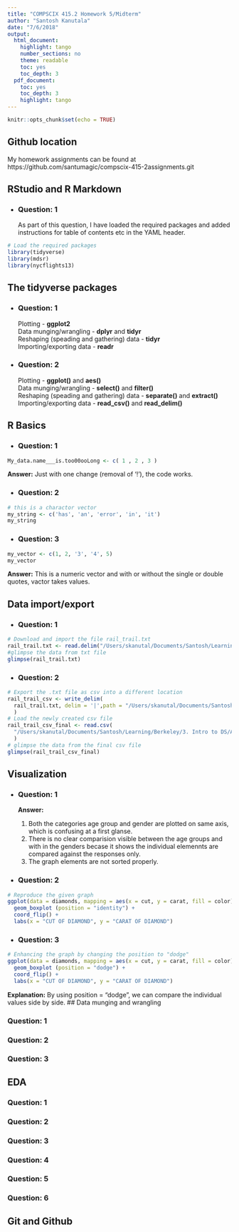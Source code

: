 ```yaml
---
title: "COMPSCIX 415.2 Homework 5/Midterm"
author: "Santosh Kanutala"
date: "7/6/2018"
output:
  html_document:
    highlight: tango
    number_sections: no
    theme: readable
    toc: yes
    toc_depth: 3
  pdf_document:
    toc: yes
    toc_depth: 3
    highlight: tango
---
```


```r
knitr::opts_chunk$set(echo = TRUE)
```

## Github location
My homework assignments can be found at   https://github.com/santumagic/compscix-415-2assignments.git

## RStudio and R Markdown
+ ### Question: 1
As part of this question, I have loaded the required packages and added instructions for table of contents etc in the YAML header.
```r
# Load the required packages
library(tidyverse)
library(mdsr)
library(nycflights13)
```
## The tidyverse packages
+ ### Question: 1
Plotting - **ggplot2**  
Data munging/wrangling - **dplyr** and **tidyr**  
Reshaping (speading and gathering) data - **tidyr**  
Importing/exporting data - **readr**  

+ ### Question: 2
Plotting - **ggplot()** and **aes()**  
Data munging/wrangling - **select()** and **filter()**    
Reshaping (speading and gathering) data - **separate()** and **extract()**  
Importing/exporting data - **read_csv()** and **read_delim()**   

## R Basics
+ ### Question: 1
```r
My_data.name___is.too00ooLong <- c( 1 , 2 , 3 )
```
**Answer:** Just with one change (removal of '!'), the code works.  

+ ### Question: 2
```r
# this is a charactor vector
my_string <- c('has', 'an', 'error', 'in', 'it')
my_string
```
+ ### Question: 3
```r
my_vector <- c(1, 2, '3', '4', 5)
my_vector
```
**Answer:** This is a numeric vector and with or without the single or double quotes, vactor takes values.  

## Data import/export
+ ### Question: 1
```r
# Download and import the file rail_trail.txt
rail_trail.txt <- read.delim("/Users/skanutal/Documents/Santosh/Learning/Berkeley/rail_trail.txt", sep="|")
#glimpse the data from txt file
glimpse(rail_trail.txt)
```
+ ### Question: 2
```r
# Export the .txt file as csv into a different location
rail_trail_csv <- write_delim(
  rail_trail.txt, delim = '|',path = "/Users/skanutal/Documents/Santosh/Learning/Berkeley/3. Intro to DS/Assignments/rail_trail.csv"
  )
# Load the newly created csv file
rail_trail_csv_final <- read.csv(
  "/Users/skanutal/Documents/Santosh/Learning/Berkeley/3. Intro to DS/Assignments/rail_trail.csv", sep="|"
  )
# glimpse the data from the final csv file
glimpse(rail_trail_csv_final)
```

## Visualization
+ ### Question: 1
**Answer:**  

   1. Both the categories age group and gender are plotted on same axis, which is confusing at a first glanse.  
   2. There is no clear comparision visible between the age groups and with in the genders becase it shows the individual   elemennts are compared against the responses only.  
   3. The graph elements are not sorted properly.  

+ ### Question: 2
```r
# Reproduce the given graph
ggplot(data = diamonds, mapping = aes(x = cut, y = carat, fill = color)) + 
  geom_boxplot (position = "identity") +
  coord_flip() + 
  labs(x = "CUT OF DIAMOND", y = "CARAT OF DIAMOND")
```
+ ### Question: 3
```r
# Enhancing the graph by changing the position to "dodge"
ggplot(data = diamonds, mapping = aes(x = cut, y = carat, fill = color)) + 
  geom_boxplot (position = "dodge") +
  coord_flip() + 
  labs(x = "CUT OF DIAMOND", y = "CARAT OF DIAMOND")
```
**Explanation:**
  By using position = "dodge", we can compare the individual values side by side.
## Data munging and wrangling

### Question: 1

### Question: 2

### Question: 3

## EDA

### Question: 1

### Question: 2

### Question: 3

### Question: 4

### Question: 5

### Question: 6

## Git and Github









